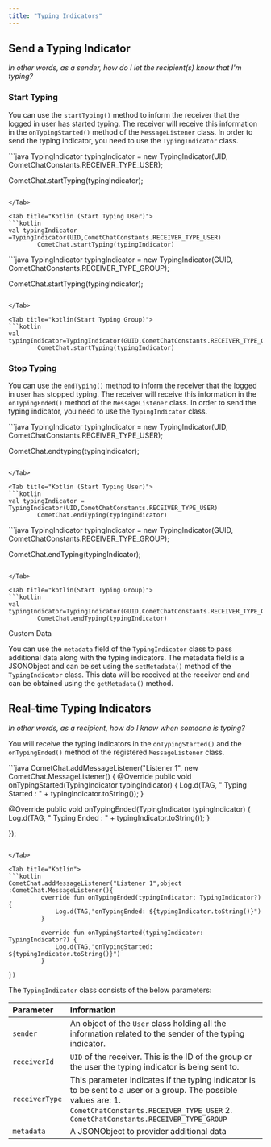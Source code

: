 ```yaml
---
title: "Typing Indicators"
---
```




## Send a Typing Indicator

*In other words, as a sender, how do I let the recipient(s) know that I'm typing?*

### Start Typing

You can use the `startTyping()` method to inform the receiver that the logged in user has started typing. The receiver will receive this information in the `onTypingStarted()` method of the `MessageListener` class. In order to send the typing indicator, you need to use the `TypingIndicator` class.

<Tabs>
<Tab title="Java (Start Typing User)">
```java
TypingIndicator typingIndicator = 
  new TypingIndicator(UID, CometChatConstants.RECEIVER_TYPE_USER);

CometChat.startTyping(typingIndicator);
```

</Tab>

<Tab title="Kotlin (Start Typing User)">
```kotlin
val typingIndicator =TypingIndicator(UID,CometChatConstants.RECEIVER_TYPE_USER)
        CometChat.startTyping(typingIndicator)
```

</Tab>

<Tab title="Java (Start Typing Group)">
```java
TypingIndicator typingIndicator = 
  new TypingIndicator(GUID, CometChatConstants.RECEIVER_TYPE_GROUP);

CometChat.startTyping(typingIndicator);
```

</Tab>

<Tab title="kotlin(Start Typing Group)">
```kotlin
val typingIndicator=TypingIndicator(GUID,CometChatConstants.RECEIVER_TYPE_GROUP)
        CometChat.startTyping(typingIndicator)
```

</Tab>

</Tabs>

### Stop Typing

You can use the `endTyping()` method to inform the receiver that the logged in user has stopped typing. The receiver will receive this information in the `onTypingEnded()` method of the `MessageListener` class. In order to send the typing indicator, you need to use the `TypingIndicator` class.

<Tabs>
<Tab title="Java (Start Typing User)">
```java
TypingIndicator typingIndicator = 
  new TypingIndicator(UID, CometChatConstants.RECEIVER_TYPE_USER);

CometChat.endtyping(typingIndicator);
```

</Tab>

<Tab title="Kotlin (Start Typing User)">
```kotlin
val typingIndicator = TypingIndicator(UID,CometChatConstants.RECEIVER_TYPE_USER)
        CometChat.endTyping(typingIndicator)
```

</Tab>

<Tab title="Java (Start Typing Group)">
```java
TypingIndicator typingIndicator = 
  new TypingIndicator(GUID, CometChatConstants.RECEIVER_TYPE_GROUP);

CometChat.endTyping(typingIndicator);
```

</Tab>

<Tab title="kotlin(Start Typing Group)">
```kotlin
val typingIndicator=TypingIndicator(GUID,CometChatConstants.RECEIVER_TYPE_GROUP)
        CometChat.endTyping(typingIndicator)
```

</Tab>

</Tabs>

<Note>
Custom Data

You can use the `metadata` field of the `TypingIndicator` class to pass additional data along with the typing indicators. The metadata field is a JSONObject and can be set using the `setMetadata()` method of the `TypingIndicator` class. This data will be received at the receiver end and can be obtained using the `getMetadata()` method.

</Note>

## Real-time Typing Indicators

*In other words, as a recipient, how do I know when someone is typing?*

You will receive the typing indicators in the `onTypingStarted()` and the `onTypingEnded()` method of the registered `MessageListener` class.

<Tabs>
<Tab title="Java">
```java
CometChat.addMessageListener("Listener 1", new CometChat.MessageListener() {
  @Override
    public void onTypingStarted(TypingIndicator typingIndicator) {
    Log.d(TAG, " Typing Started : " + typingIndicator.toString());
  }
  
  @Override
    public void onTypingEnded(TypingIndicator typingIndicator) {
    Log.d(TAG, " Typing Ended : " + typingIndicator.toString());
  }

});
```

</Tab>

<Tab title="Kotlin">
```kotlin
CometChat.addMessageListener("Listener 1",object :CometChat.MessageListener(){
         override fun onTypingEnded(typingIndicator: TypingIndicator?) {
             Log.d(TAG,"onTypingEnded: ${typingIndicator.toString()}")
         }

         override fun onTypingStarted(typingIndicator: TypingIndicator?) {
             Log.d(TAG,"onTypingStarted: ${typingIndicator.toString()}")
         }

})
```

</Tab>

</Tabs>

The `TypingIndicator` class consists of the below parameters:

| Parameter      | Information                                                                                                                                                                                          |
| :-------------- | :---------------------------------------------------------------------------------------------------------------------------------------------------------------------------------------------------- |
| `sender`       | An object of the `User` class holding all the information related to the sender of the typing indicator.                                                                                             |
| `receiverId`   | `UID` of the receiver. This is the ID of the group or the user the typing indicator is being sent to.                                                                                                |
| `receiverType` | This parameter indicates if the typing indicator is to be sent to a user or a group. The possible values are: 1. `CometChatConstants.RECEIVER_TYPE_USER` 2. `CometChatConstants.RECEIVER_TYPE_GROUP` |
| `metadata`     | A JSONObject to provider additional data                                                                                                                                                             |
